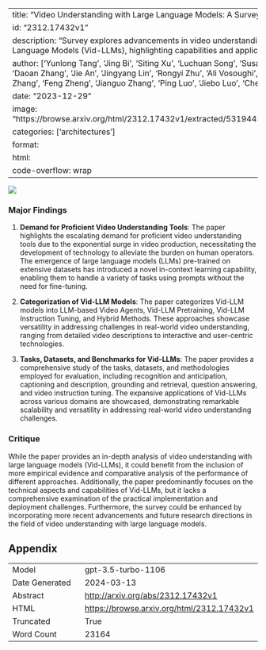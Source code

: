 
---
title: "Video Understanding with Large Language Models: A Survey"
id: "2312.17432v1"
description: "Survey explores advancements in video understanding using Large Language Models (Vid-LLMs), highlighting capabilities and applications."
author: ['Yunlong Tang', 'Jing Bi', 'Siting Xu', 'Luchuan Song', 'Susan Liang', 'Teng Wang', 'Daoan Zhang', 'Jie An', 'Jingyang Lin', 'Rongyi Zhu', 'Ali Vosoughi', 'Chao Huang', 'Zeliang Zhang', 'Feng Zheng', 'Jianguo Zhang', 'Ping Luo', 'Jiebo Luo', 'Chenliang Xu']
date: "2023-12-29"
image: "https://browse.arxiv.org/html/2312.17432v1/extracted/5319445/figures/milestone.png"
categories: ['architectures']
format:
  html:
    code-overflow: wrap
---

![](https://browse.arxiv.org/html/2312.17432v1/extracted/5319445/figures/milestone.png)

### Major Findings

1. **Demand for Proficient Video Understanding Tools**: The paper highlights the escalating demand for proficient video understanding tools due to the exponential surge in video production, necessitating the development of technology to alleviate the burden on human operators. The emergence of large language models (LLMs) pre-trained on extensive datasets has introduced a novel in-context learning capability, enabling them to handle a variety of tasks using prompts without the need for fine-tuning.

2. **Categorization of Vid-LLM Models**: The paper categorizes Vid-LLM models into LLM-based Video Agents, Vid-LLM Pretraining, Vid-LLM Instruction Tuning, and Hybrid Methods. These approaches showcase versatility in addressing challenges in real-world video understanding, ranging from detailed video descriptions to interactive and user-centric technologies.

3. **Tasks, Datasets, and Benchmarks for Vid-LLMs**: The paper provides a comprehensive study of the tasks, datasets, and methodologies employed for evaluation, including recognition and anticipation, captioning and description, grounding and retrieval, question answering, and video instruction tuning. The expansive applications of Vid-LLMs across various domains are showcased, demonstrating remarkable scalability and versatility in addressing real-world video understanding challenges.

### Critique

While the paper provides an in-depth analysis of video understanding with large language models (Vid-LLMs), it could benefit from the inclusion of more empirical evidence and comparative analysis of the performance of different approaches. Additionally, the paper predominantly focuses on the technical aspects and capabilities of Vid-LLMs, but it lacks a comprehensive examination of the practical implementation and deployment challenges. Furthermore, the survey could be enhanced by incorporating more recent advancements and future research directions in the field of video understanding with large language models.

## Appendix

|          |          |
|----------|----------|
| Model     | gpt-3.5-turbo-1106       |
| Date Generated     | 2024-03-13       |
| Abstract | [http://arxiv.org/abs/2312.17432v1](http://arxiv.org/abs/2312.17432v1)        |
| HTML     | [https://browse.arxiv.org/html/2312.17432v1](https://browse.arxiv.org/html/2312.17432v1)       |
| Truncated       | True       |
| Word Count       | 23164       |